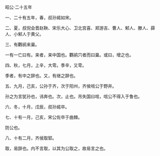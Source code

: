

昭公·二十五年

一、二十有五年，春，叔孙婼如宋。

二、夏，叔倪会晋赵鞅、宋乐大心、卫北宫喜、郑游吉、曹人、邾人、滕人、薛人、小邾人于黄父。

三、有鸜鹆来巢。

一有一亡曰有。来者，来中国也。鸜鹆穴者而曰巢。或曰，增之也。

四、秋，七月，上辛，大雩。季辛，又雩。

季者，有中之辞也。又，有继之辞也。

五、九月，己亥，公孙于齐，次于阳州，齐侯唁公于野井。

孙之为言犹孙也，讳奔也。次，止也。吊失国曰唁，唁公不得入于鲁也。

六、冬，十月，戊辰，叔孙婼卒。

七、十有一月，己亥，宋公佐卒于曲棘。

防公也。

八、十有二月，齐侯取郓。

取，易辞也。内不言取，以其为公取之，故易言之也。

